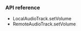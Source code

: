 <PlatformWrapper platform="web">

### API reference

- <Link to="{{global.API_REF_WEB_ROOT}}/interfaces/ilocalaudiotrack.html#setvolume">LocalAudioTrack.setVolume</Link>
- <Link to="{{global.API_REF_WEB_ROOT}}/interfaces/iremoteaudiotrack.html#setvolume">RemoteAudioTrack.setVolume</Link>

</PlatformWrapper>